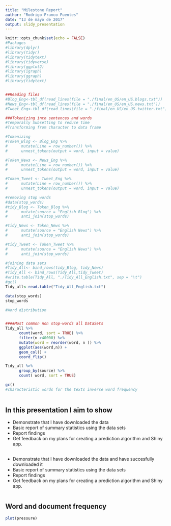 ```yaml
---
title: "Milestone Report"
author: "Rodrigo Franco Fuentes"
date: "13 de mayo de 2017"
output: slidy_presentation
---
```


```r
knitr::opts_chunk$set(echo = FALSE)
#Packages
#library(dplyr)
#library(tidyr)
#library(tidytext)
#library(tidyverse)
#library(ggplot2)
#library(igraph)
#library(ggraph)
#library(tidytext)


##Reading files
#Blog_Eng<-tbl_df(read_lines(file = "./final/en_US/en_US.blogs.txt"))
#News_Eng<-tbl_df(read_lines(file = "./final/en_US/en_US.news.txt"))
#Tweet_Eng<-tbl_df(read_lines(file = "./final/en_US/en_US.twitter.txt"))

###Tokenizing into sentences and words
#Temporally Subsetting to reduce time
#Transforming from character to data frame 

#Tokenizing
#Token_Blog <- Blog_Eng %>%
#      mutate(Line = row_number()) %>%
#      unnest_tokens(output = word, input = value)

#Token_News <- News_Eng %>%
#      mutate(Line = row_number()) %>%
#      unnest_tokens(output = word, input = value)

#Token_Tweet <- Tweet_Eng %>%
#      mutate(Line = row_number()) %>%
#      unnest_tokens(output = word, input = value)

#removing stop words
#data(stop_words)
#tidy_Blog <- Token_Blog %>%
#      mutate(source = "English Blog") %>%
#      anti_join(stop_words)

#tidy_News <- Token_News %>%
#      mutate(source = "English News") %>%
#      anti_join(stop_words)

#tidy_Tweet <- Token_Tweet %>%
#      mutate(source = "English News") %>%
#      anti_join(stop_words)

#joining data sets
#Tidy_All<- bind_rows(tidy_Blog, tidy_News)
#Tidy_All <- bind_rows(Tidy_All,tidy_Tweet)
#write.table(Tidy_All, "./Tidy_All_English.txt", sep = "\t")
#gc()
Tidy_all<-read.table("Tidy_All_English.txt")

data(stop_words)
stop_words

#Word distribution


####Most common non stop-words all DataSets
Tidy_all %>%
      count(word, sort = TRUE) %>%
      filter(n >40000) %>%
      mutate(word = reorder(word, n )) %>%
      ggplot(aes(word,n)) +
      geom_col() + 
      coord_flip()

Tidy_all %>%
      group_by(source) %>%
      count( word, sort = TRUE)

gc()
#characteristic words for the texts inverse word frequency
      
```

## In this presentation I aim to show

- Demonstrate that I have downloaded the data 
- Basic report of summary statistics using the data sets
- Report findings
- Get feedback on my plans for creating a prediction algorithm and Shiny app. 

## 

- Demonstrate that I have downloaded the data and have succesfully downloaded it
- Basic report of summary statistics using the data sets
- Report findings
- Get feedback on my plans for creating a prediction algorithm and Shiny app. 


```r

```

## Word and document frequency

```r
plot(pressure)
```

